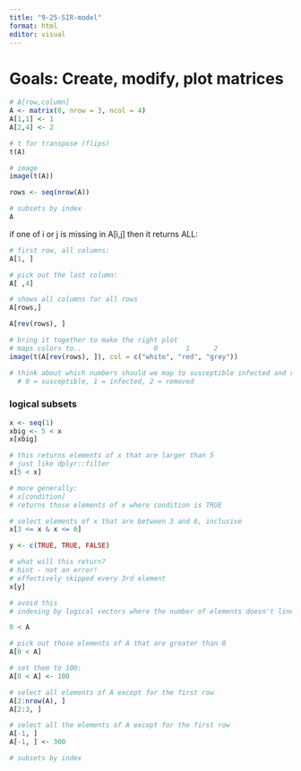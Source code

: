 ```yaml
---
title: "9-25-SIR-model"
format: html
editor: visual
---
```


# Goals: Create, modify, plot matrices

```r
# A[row,column]
A <- matrix(0, nrow = 3, ncol = 4)
A[1,1] <- 1
A[2,4] <- 2

# t for transpose (flips)
t(A) 

# image
image(t(A))

rows <- seq(nrow(A))

# subsets by index
A
```

if one of i or j is missing in A\[i,j\] then it returns ALL:

```r
# first row, all columns:
A[1, ]

# pick out the last column:
A[ ,4]

# shows all columns for all rows
A[rows,]

A[rev(rows), ]
```

```r
# bring it together to make the right plot
# maps colors to..                  0       1      2
image(t(A[rev(rows), ]), col = c("white", "red", "grey"))

# think about which numbers should we map to susceptible infected and removed
  # 0 = susceptible, 1 = infected, 2 = removed
```

### logical subsets

```r
x <- seq(1)
xbig <- 5 < x
x[xbig]

# this returns elements of x that are larger than 5
# just like dplyr::filter
x[5 < x]

# more generally:
# x[condition]
# returns those elements of x where condition is TRUE

# select elements of x that are between 3 and 6, inclusive
x[3 <= x & x <= 6]

y <- c(TRUE, TRUE, FALSE)

# what will this return?
# hint - not an error!
# effectively skipped every 3rd element
x[y]

# avoid this
# indexing by logical vectors where the number of elements doesn't line up

0 < A

# pick out those elements of A that are greater than 0
A[0 < A]

# set them to 100:
A[0 < A] <- 100
```

```r
# select all elements of A except for the first row
A[2:nrow(A), ]
A[2:3, ]

# select all the elements of A except for the first row
A[-1, ]
A[-1, ] <- 300

# subsets by index
```
